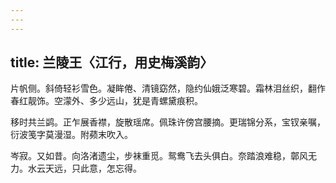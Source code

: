 ```yaml
---
---
---
```

title: 兰陵王〈江行，用史梅溪韵〉
---



片帆侧。斜倚轻衫雪色。凝眸倦、清镜窈然，隐约仙娥泛寒碧。霜林泪丝织，翻作春红靓饰。空濛外、多少远山，犹是青螺黛痕积。

移时共兰鹢。正乍展香襟，旋散瑶席。佩珠许傍宫腰摘。更瑞锦分系，宝钗亲嘱，衍波笺字莫漫湿。附𬞟末吹入。

岑寂。又如昔。向洛渚遗尘，步袜重觅。鸳鸯飞去头俱白。奈踏浪难稳，鄣风无力。水云天远，只此意，怎忘得。